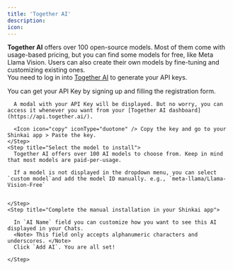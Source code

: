 ```yaml
---
title: 'Together AI'
description: 
icon:
---
```


**Together AI** offers over 100 open-source models. Most of them come with usage-based pricing, but you can find some models for free, like Meta Llama Vision. Users can also create their own models by fine-tuning and customizing existing ones.  
  <Info> 
    You need to log in into [Together AI](https://www.together.ai/) to generate your API keys.
     
  </Info>
  <Steps>
    <Step title="Generate your API key">
      You can get your API Key by signing up and filling the registration form. 

      A modal with your API Key will be displayed. But no worry, you can access it whenever you want from your [Together AI dashboard](https://api.together.ai/).  

      <Icon icon="copy" iconType="duotone" /> Copy the key and go to your Shinkai app > Paste the key.
    </Step>
    <Step title="Select the model to install">
      Together AI offers over 100 AI models to choose from. Keep in mind that most models are paid-per-usage.

      If a model is not displayed in the dropdown menu, you can select `custom model`and add the model ID manually. e.g., `meta-llama/Llama-Vision-Free`
            

    </Step>
    <Step title="Complete the manual installation in your Shinkai app">
      
      In `AI Name` field you can customize how you want to see this AI displayed in your Chats. 
      <Note> This field only accepts alphanumeric characters and underscores. </Note>
      Click `Add AI`. You are all set! 

    </Step>
  </Steps>


